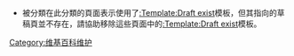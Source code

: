 {{empty category}}
{{backlog|1}}
* 被分類在此分類的頁面表示使用了[[:Template:Draft_exist|:Template:Draft exist]]模板，但其指向的草稿頁並不存在，請協助移除這些頁面中的[[:Template:Draft_exist|:Template:Draft exist]]模板。

[[Category:维基百科维护|Category:维基百科维护]]
